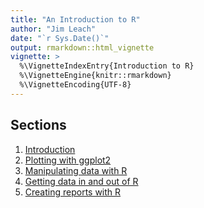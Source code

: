 ```yaml
---
title: "An Introduction to R"
author: "Jim Leach"
date: "`r Sys.Date()`"
output: rmarkdown::html_vignette
vignette: >
  %\VignetteIndexEntry{Introduction to R}
  %\VignetteEngine{knitr::rmarkdown}
  %\VignetteEncoding{UTF-8}
---
```


## Sections

1. [Introduction]()
2. [Plotting with ggplot2]()
3. [Manipulating data with R]()
4. [Getting data in and out of R]()
5. [Creating reports with R]()